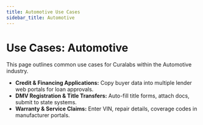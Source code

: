 ```yaml
---
title: Automotive Use Cases
sidebar_title: Automotive
---
```


# Use Cases: Automotive

This page outlines common use cases for Curalabs within the Automotive industry.

*   **Credit & Financing Applications:** Copy buyer data into multiple lender web portals for loan approvals.
*   **DMV Registration & Title Transfers:** Auto-fill title forms, attach docs, submit to state systems.
*   **Warranty & Service Claims:** Enter VIN, repair details, coverage codes in manufacturer portals.
